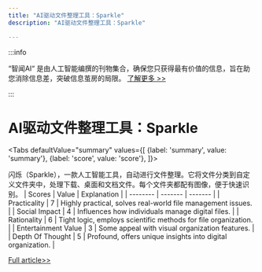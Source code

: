 ```yaml
---
title: "AI驱动文件整理工具：Sparkle"
description: "AI驱动文件整理工具：Sparkle"

---
```



:::info

“智闻AI“ 是由人工智能编撰的刊物集合，确保您只获得最有价值的信息，旨在助您消除信息差，突破信息茧房的局限。  [了解更多 >>](/)

:::

# AI驱动文件整理工具：Sparkle


<Tabs
	defaultValue="summary"
	values={[
	{label: 'summary', value: 'summary'},
	{label: 'score', value: 'score'},
]}>
<TabItem value="summary">


闪烁（Sparkle），一款人工智能工具，自动进行文件整理。它将文件分类到自定义文件夹中，处理下载、桌面和文档文件。每个文件夹都配有图像，便于快速识别。
</TabItem>
<TabItem value="score">
	| Scores     | Value   | Explanation |
	| -------- | ------- | ------- |
	| Practicality  | 7    | Highly practical, solves real-world file management issues.    |
	| Social Impact | 4     | Influences how individuals manage digital files.    |
	| Rationality    | 6    | Tight logic, employs scientific methods for file organization.    |
	| Entertainment Value    | 3    | Some appeal with visual organization features.    |
	| Depth Of Thought    | 5    | Profound, offers unique insights into digital organization.    |
</TabItem>
</Tabs>

[Full article>>](https://www.producthunt.com/posts/sparkle-auto-organize-files)
